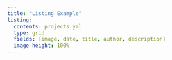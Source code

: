 ```yaml
---
title: "Listing Example"
listing:
  contents: projects.yml
  type: grid
  fields: [image, date, title, author, description]
  image-height: 100%
---
```

